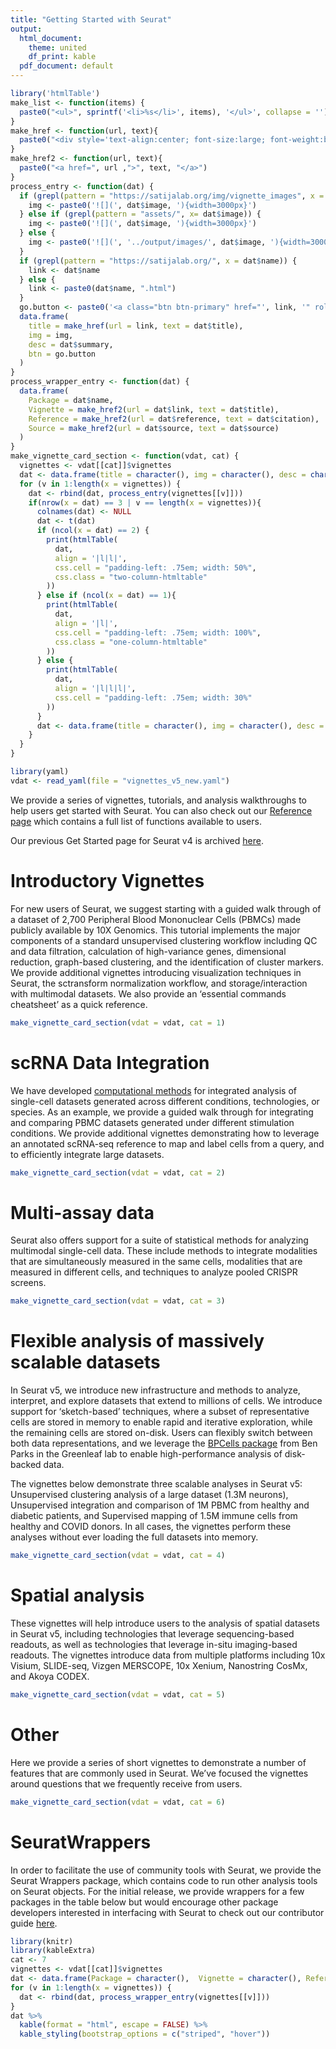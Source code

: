 ```yaml
---
title: "Getting Started with Seurat"
output:
  html_document:
    theme: united
    df_print: kable
  pdf_document: default
---
```


```r
library('htmlTable')
make_list <- function(items) {
  paste0("<ul>", sprintf('<li>%s</li>', items), '</ul>', collapse = '')
}
make_href <- function(url, text){
  paste0("<div style='text-align:center; font-size:large; font-weight:bold'><a href=", url ,">", text, "</a></div>")
}
make_href2 <- function(url, text){
  paste0("<a href=", url ,">", text, "</a>")
}
process_entry <- function(dat) {
  if (grepl(pattern = "https://satijalab.org/img/vignette_images", x = dat$image)) {
    img <- paste0('![](', dat$image, '){width=3000px}')
  } else if (grepl(pattern = "assets/", x= dat$image)) {
    img <- paste0('![](', dat$image, '){width=3000px}') 
  } else {
    img <- paste0('![](', '../output/images/', dat$image, '){width=3000px}')
  }
  if (grepl(pattern = "https://satijalab.org/", x = dat$name)) {
    link <- dat$name
  } else {
    link <- paste0(dat$name, ".html")
  }
  go.button <- paste0('<a class="btn btn-primary" href="', link, '" role="button" style="width:100%">GO</a>')
  data.frame(
    title = make_href(url = link, text = dat$title),
    img = img,
    desc = dat$summary,
    btn = go.button
  )
}
process_wrapper_entry <- function(dat) {
  data.frame(
    Package = dat$name,
    Vignette = make_href2(url = dat$link, text = dat$title),
    Reference = make_href2(url = dat$reference, text = dat$citation),
    Source = make_href2(url = dat$source, text = dat$source)
  )
}
make_vignette_card_section <- function(vdat, cat) {
  vignettes <- vdat[[cat]]$vignettes
  dat <- data.frame(title = character(), img = character(), desc = character())
  for (v in 1:length(x = vignettes)) {
    dat <- rbind(dat, process_entry(vignettes[[v]]))
    if(nrow(x = dat) == 3 | v == length(x = vignettes)){
      colnames(dat) <- NULL
      dat <- t(dat)
      if (ncol(x = dat) == 2) {
        print(htmlTable(
          dat, 
          align = '|l|l|', 
          css.cell = "padding-left: .75em; width: 50%", 
          css.class = "two-column-htmltable"
        ))
      } else if (ncol(x = dat) == 1){
        print(htmlTable(
          dat, 
          align = '|l|', 
          css.cell = "padding-left: .75em; width: 100%", 
          css.class = "one-column-htmltable"
        ))
      } else {
        print(htmlTable(
          dat, 
          align = '|l|l|l|', 
          css.cell = "padding-left: .75em; width: 30%"
        ))
      }
      dat <- data.frame(title = character(), img = character(), desc = character())
    }
  }
}
```

```r
library(yaml)
vdat <- read_yaml(file = "vignettes_v5_new.yaml")
```

```{=html}
<style>
.two-column-htmltable {
  width: 66.666%;
}
.one-column-htmltable {
  width: 33.333%;
}

</style>
```

We provide a series of vignettes, tutorials, and analysis walkthroughs to help users get started with Seurat. You can also check out our [Reference page](../reference/index.html) which contains a full list of functions available to users. 

Our previous Get Started page for Seurat v4 is archived [here](get_started.html). 

# Introductory Vignettes

For new users of Seurat, we suggest starting with a guided walk through of a dataset of 2,700 Peripheral Blood Mononuclear Cells (PBMCs) made publicly available by 10X Genomics. This tutorial implements the major components of a standard unsupervised clustering workflow including QC and data filtration, calculation of high-variance genes, dimensional reduction, graph-based clustering, and the identification of cluster markers. We provide additional vignettes introducing visualization techniques in Seurat, the sctransform normalization workflow, and storage/interaction with multimodal datasets. We also provide an 'essential commands cheatsheet' as a quick reference.

```r
make_vignette_card_section(vdat = vdat, cat = 1)
```

# scRNA Data Integration

We have developed [computational methods](https://www.cell.com/cell/fulltext/S0092-8674(19)30559-8) for integrated analysis of single-cell datasets generated across different conditions, technologies, or species. As an example, we provide a guided walk through for integrating and comparing PBMC datasets generated under different stimulation conditions. We provide additional vignettes demonstrating how to leverage an annotated scRNA-seq reference to map and label cells from a query, and to efficiently integrate large datasets.

```r
make_vignette_card_section(vdat = vdat, cat = 2)
```

# Multi-assay data

Seurat also offers support for a suite of statistical methods for analyzing multimodal single-cell data. These include methods to integrate modalities that are simultaneously measured in the same cells, modalities that are measured in different cells, and techniques to analyze pooled CRISPR screens.

```r
make_vignette_card_section(vdat = vdat, cat = 3)
```

# Flexible analysis of massively scalable datasets

In Seurat v5, we introduce new infrastructure and methods to analyze, interpret, and explore datasets that extend to millions of cells. We introduce support for 'sketch-based' techniques, where a subset of representative cells are stored in memory to enable rapid and iterative exploration, while the remaining cells are stored on-disk. Users can flexibly switch between both data representations, and we leverage the [BPCells package](https://bnprks.github.io/BPCells/) from Ben Parks in the Greenleaf lab to enable high-performance analysis of disk-backed data.

The vignettes below demonstrate three scalable analyses in Seurat v5: Unsupervised clustering analysis of a large dataset (1.3M neurons), Unsupervised integration and comparison of 1M PBMC from healthy and diabetic patients, and Supervised mapping of 1.5M immune cells from healthy and COVID donors. In all cases, the vignettes perform these analyses without ever loading the full datasets into memory.

```r
make_vignette_card_section(vdat = vdat, cat = 4)
```

# Spatial analysis

These vignettes will help introduce users to the analysis of spatial datasets in Seurat v5, including technologies that leverage sequencing-based readouts, as well as technologies that leverage in-situ imaging-based readouts. The vignettes introduce data from multiple platforms including 10x Visium, SLIDE-seq, Vizgen MERSCOPE, 10x Xenium, Nanostring CosMx, and Akoya CODEX. 

```r
make_vignette_card_section(vdat = vdat, cat = 5)
```

# Other 

Here we provide a series of short vignettes to demonstrate a number of features that are commonly used in Seurat. We've focused the vignettes around questions that we frequently receive from users. 

```r
make_vignette_card_section(vdat = vdat, cat = 6)
```

# SeuratWrappers

In order to facilitate the use of community tools with Seurat, we provide the Seurat Wrappers package, which contains code to run other analysis tools on Seurat objects. For the initial release, we provide wrappers for a few packages in the table below but would encourage other package developers interested in interfacing with Seurat to check out our contributor guide [here](https://github.com/satijalab/seurat.wrappers/wiki/Submission-Process).

```r
library(knitr)
library(kableExtra)
cat <- 7
vignettes <- vdat[[cat]]$vignettes
dat <- data.frame(Package = character(),  Vignette = character(), Reference = character(), Source = character())
for (v in 1:length(x = vignettes)) {
  dat <- rbind(dat, process_wrapper_entry(vignettes[[v]]))
}
dat %>%
  kable(format = "html", escape = FALSE) %>%
  kable_styling(bootstrap_options = c("striped", "hover"))
```